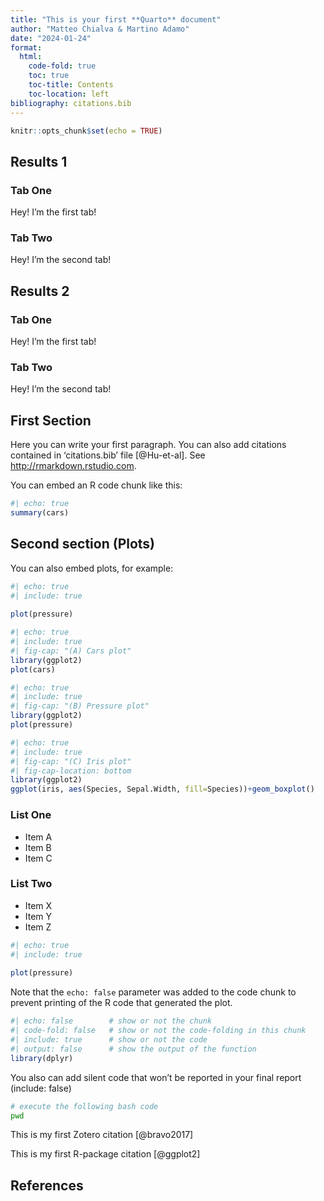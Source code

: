 ```yaml
---
title: "This is your first **Quarto** document"
author: "Matteo Chialva & Martino Adamo"
date: "2024-01-24"
format:
  html:
    code-fold: true
    toc: true
    toc-title: Contents
    toc-location: left
bibliography: citations.bib
---
```


```r
knitr::opts_chunk$set(echo = TRUE)
```

## Results 1

::: panel-tabset
### Tab One

Hey! I'm the first tab!

### Tab Two

Hey! I'm the second tab!
:::

## Results 2

::: {.panel-tabset .nav-pills}
### Tab One

Hey! I'm the first tab!

### Tab Two

Hey! I'm the second tab!
:::

## First Section

Here you can write your first paragraph. You can also add citations contained in 'citations.bib' file [@Hu-et-al]. See <http://rmarkdown.rstudio.com>.

You can embed an R code chunk like this:

```r
#| echo: true
summary(cars)
```

## Second section (Plots)

You can also embed plots, for example:

```r
#| echo: true
#| include: true
  
plot(pressure)

```

::: {layout="[ [1], [2,3] ]"}
```r
#| echo: true
#| include: true
#| fig-cap: "(A) Cars plot"
library(ggplot2)
plot(cars)
```

```r
#| echo: true
#| include: true
#| fig-cap: "(B) Pressure plot"
library(ggplot2)
plot(pressure)
```

```r
#| echo: true
#| include: true
#| fig-cap: "(C) Iris plot"
#| fig-cap-location: bottom
library(ggplot2)
ggplot(iris, aes(Species, Sepal.Width, fill=Species))+geom_boxplot()
```
:::

::: {layout-ncol="2"}
### List One

-   Item A
-   Item B
-   Item C

### List Two

-   Item X
-   Item Y
-   Item Z
:::

```r
#| echo: true
#| include: true
  
plot(pressure)

```

Note that the `echo: false` parameter was added to the code chunk to prevent printing of the R code that generated the plot.

```r
#| echo: false        # show or not the chunk
#| code-fold: false   # show or not the code-folding in this chunk
#| include: true      # show or not the code
#| output: false      # show the output of the function
library(dplyr)
```

You also can add silent code that won't be reported in your final report (include: false)

```bash
# execute the following bash code
pwd
```

This is my first Zotero citation [@bravo2017]

This is my first R-package citation [@ggplot2]

## References
